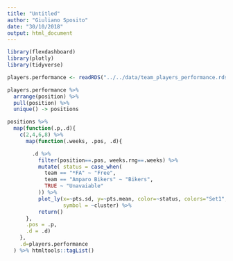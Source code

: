 ```yaml
---
title: "Untitled"
author: "Giuliano Sposito"
date: "30/10/2018"
output: html_document
---
```


```r
library(flexdashboard)
library(plotly)
library(tidyverse)

players.performance <- readRDS("../../data/team_players_performance.rds")

players.performance %>% 
  arrange(position) %>% 
  pull(position) %>% 
  unique() -> positions

positions %>%
  map(function(.p,.d){
    c(2,4,6,8) %>%
      map(function(.weeks, .pos, .d){

        .d %>%
          filter(position==.pos, weeks.rng==.weeks) %>%
          mutate( status = case_when(
            team == "*FA" ~ "Free",
            team == "Amparo Bikers" ~ "Bikers",
            TRUE ~ "Unavaiable"
          )) %>%
          plot_ly(x=~pts.sd, y=~pts.mean, color=~status, colors="Set1",
                  symbol = ~cluster) %>% 
          return()
      },
      .pos = .p,
      .d = .d)
    },
    .d=players.performance
  ) %>% htmltools::tagList()


```